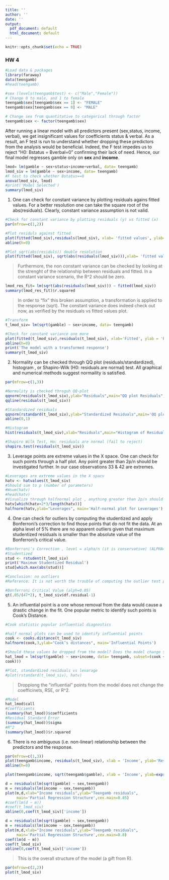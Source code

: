 ---
title: ''
author: ''
date: ''
output:
  pdf_document: default
  html_document: default
---

```{r setup, include=FALSE}
knitr::opts_chunk$set(echo = TRUE)
```

### HW 4

``` {r readData , error = T,echo = FALSE}
#Load data & packages
library(faraway)
data(teengamb)
#head(teengamb)

#sex (levels(teengamb$test) <- c("Male","Female"))
# Change 0 to male, and 1 to female
teengamb$sex[teengamb$sex == 1] <- "FEMALE"
teengamb$sex[teengamb$sex == 0] <- "MALE"

# Change sex from quantitative to categorical through factor
teengamb$sex <- factor(teengamb$sex)
```

After running a linear model with all predictors present (sex,status, income, verbal), we get insignificant values for coefficients status & verbal. As a result, an F test is run to understand whether dropping these predictors from the analysis would be beneficial. Indeed, the F test impedes us to reject "H0: Bstatus = Bverbal=0" confirming their lack of need. Hence, our final model regresses gamble only on **sex** and **income**. 

```{r featureSelection, echo=FALSE}
lmod= lm(gamble ~ sex+status+income+verbal, data= teengamb)
lmod_siv = lm(gamble ~ sex+income, data= teengamb)
#F test to check whether Bstatus==0
anova(lmod_siv, lmod)
#print('Model Selected')
summary(lmod_siv)
```


1. One can check for constant variance by plotting residuals agains fitted values. For a better resolution one can take the square root of the abs(residuals).  Clearly, constant variance assumption is not valid. 
```{r constantVariance, echo=FALSE,  out.height='75%', out.width='61%', fig.align='center'}

#Check for constant variance by plotting residuals (y) vs fitted (x)
par(mfrow=c(1,2))

#Plot residuls against fitted  
plot(fitted(lmod_siv),residuals(lmod_siv), xlab= 'fitted values', ylab='residuals', main= expression(Residuals-"vs"-Fitted))
abline(h=0)

#Plot sqrt(abs(residuls)) double resolution  
plot(fitted(lmod_siv), sqrt(abs(residuals(lmod_siv))),xlab= 'fitted values',ylab=expression(sqrt(residuals)) , main= expression(sqrt(Residuals)-"vs"-Fitted))
```
> Furthermore, the non constant variance can be checked by looking at the strenght of the relationship between residuals and fitted. In a constant variance scenario, the R^2 should be zero.

```{r rsquared}
lmod_res_fit= lm(sqrt(abs(residuals(lmod_siv))) ~ fitted(lmod_siv))
summary(lmod_res_fit)$r.squared
```
> In order to "fix" this broken assumption, a transformation is applied to the response (sqrt). The constant variance does indeed check out now, as verified  by the residuals vs fitted values plot. 

```{r transformeResponse, echo = FALSE, out.height='50%', out.width='50%', fig.align='center'}
#Transform
t_lmod_siv= lm(sqrt(gamble) ~ sex+income, data= teengamb)

#Check for constant variance one more
plot(fitted(t_lmod_siv),residuals(t_lmod_siv), xlab='Fitted', ylab = 'Residuals',main = expression(lm(sqrt(gamble) ~ sex+income)))
abline(h=0)
print('The model with a transformed response')
summary(t_lmod_siv)
```

2. Normality can be checked through QQ plot (residuals/standardized), histogram , or Shapiro-Wilk (H0: residuals are normal) test. All graphical and numerical methods suggest normaility is satisfied.

```{r normality, echo=FALSE ,out.height='75%', out.width='75%', fig.align='center' }

par(mfrow=c(1,3))

#Normality is checked throguh QQ-plot 
qqnorm(residuals(t_lmod_siv),ylab="Residuals",main="QQ plot Residuals")
qqline(residuals(t_lmod_siv))

#Standardized residuals
qqnorm(rstandard(t_lmod_siv),ylab="Standardized Residuals",main='QQ plot Std. Res')
abline(0,1)

#Histogram
hist(residuals(t_lmod_siv),xlab="Residuals",main="Histogram of Residuals")

#Shapiro Wilk Test, Ho: residuals are normal (fail to reject)
shapiro.test(residuals(t_lmod_siv))
```

3. Leverage points are extreme values in the X space. One can check for such points through a half plot. Any point greater than 2p/n should be investigated further. In our case observations 33 & 42 are extremes.

```{r leveragePoints, echo=FALSE,out.height='75%', out.width='75%', fig.align='center'}
#Leverages are extreme values in the X spacv
hatv <- hatvalues(t_lmod_siv)
#Should sum to p (number of parameters)
#Wsum(hatv)
#head(hatv)
#Visualize through halfnormal plot , anything greater than 2p/n should be  considered more closely
hatv[which(hatv>2*3/length(hatv))]
halfnorm(hatv,ylab="Leverages", main='Half-normal plot for Leverages')

```

4. One can check for outliers by computing the studentized and apply Bonferroni's correction to find those points that do not fit the data. At an alpha level of 5% there are no apparent outliers given that maximum studentized residuals is smaller than the absolute value of the Bonferroni's critical value.

```{r outliers, echo=FALSE}
#Bonferroni's Correction , level = alpha/n (it is conservative) (ALPHA=0.05)
#Studentized
stud <- rstudent(t_lmod_siv)
print('Maximum Studentized Residual')
stud[which.max(abs(stud))]

#Conclusion: no outliers
#Reference: It is not worth the trouble of computing the outlier test p-value unless the studentized residual exceeds about 3.5 in absolute value.
```
```{r Bonferroni,}
#Bonferroni Critical Value (alph=0.05)
qt(.05/(47*2), t_lmod_siv$df.residual-1)
```
5. An influential point is a one whose removal from the data would cause a drastic change in the fit. One popular metric to identify such points is Cook's Distance.

```{r inlfuential,echo = FALSE, fig.align='center',out.height='75%', out.width='75%' }
#Cook statistic popular influential diagnostics

#half normal plots can be used to identify influential points
cook <- cooks.distance(t_lmod_siv)
halfnorm(cook,3,ylab="Cook’s distances", main='Influential Points')

#Should these values be dropped from the model? Does the model change significantly?
hat_lmod = lm(sqrt(gamble) ~ sex+income, data= teengamb, subset=(cook < max(
cook)))

#Plot, standardized residuals vs levarage
#plot(rstandard(t_lmod_siv), hatv)
```
> Droppiong the "influential" points from the model does not change the coefficinets, RSE, or R^2.

```{r dropMaxCook, echo=FALSE}
#Model
hat_lmod$call
#Coefficients
(summary(hat_lmod))$coefficients
#Residual Standard Error
(summary(hat_lmod))$sigma
#R^2
(summary(hat_lmod))$r.squared 
```

6. There is no ambiguous (i.e. non-linear) relationship between the predictors and the response.

```{r resPredRel, echo=FALSE, fig.align='center',out.height='75%', out.width='75%'}

par(mfrow=c(1,3))
plot(teengamb$income, residuals(t_lmod_siv), xlab = 'Income', ylab='Residuals', main='Residuals vs Predictor Structure',cex.main=0.85)
abline(h=0)

plot(teengamb$income, sqrt(teengamb$gamble), xlab = 'Income', ylab=expression(sqrt(gamble)), main='Response vs Predictor Structure', cex.main=0.85)

d = residuals(lm(sqrt(gamble) ~ sex,teengamb))
m = residuals(lm(income ~ sex,teengamb))
plot(m,d,xlab="Income residuals",ylab="Teengamb residuals",
     main='Partial Regression Structure',cex.main=0.85)
#coef(lm(d ~ m))
#coef(t_lmod_siv)
abline(0,coef(t_lmod_siv)['income'])
```
```{r partialRegression,fig.align='center',out.height='75%', out.width='75%', echo =FALSE, include=FALSE}
d = residuals(lm(sqrt(gamble) ~ sex,teengamb))
m = residuals(lm(income ~ sex,teengamb))
plot(m,d,xlab="Income residuals",ylab="Teengamb residuals",
     main='Partial Regression Structure',cex.main=0.8)
coef(lm(d ~ m))
coef(t_lmod_siv)
abline(0,coef(t_lmod_siv)['income'])
```
> This is the overall structure of the model (a gift from R). 

```{r structure, echo=FALSE,fig.align='center'}
par(mfrow=c(2,2))
plot(t_lmod_siv)
```



